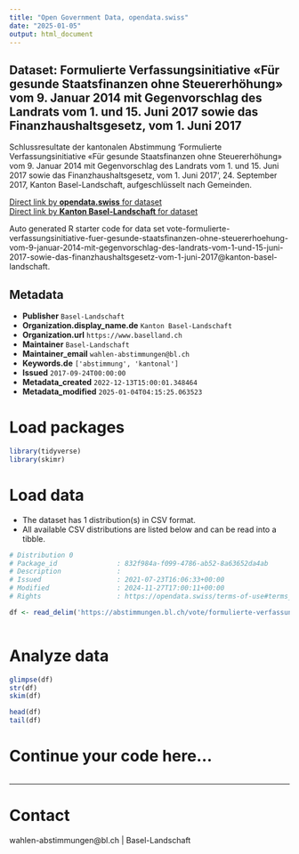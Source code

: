 ```yaml
---
title: "Open Government Data, opendata.swiss"
date: "2025-01-05"
output: html_document
---
```


## Dataset: Formulierte Verfassungsinitiative «Für gesunde Staatsfinanzen ohne Steuererhöhung» vom 9. Januar 2014 mit Gegenvorschlag des Landrats vom 1. und 15. Juni 2017 sowie das Finanzhaushaltsgesetz, vom 1. Juni 2017

Schlussresultate der kantonalen Abstimmung 'Formulierte Verfassungsinitiative «Für gesunde Staatsfinanzen ohne Steuererhöhung» vom 9. Januar 2014 mit Gegenvorschlag des Landrats vom 1. und 15. Juni 2017 sowie das Finanzhaushaltsgesetz, vom 1. Juni 2017', 24. September 2017, Kanton Basel-Landschaft, aufgeschlüsselt nach Gemeinden.

[Direct link by **opendata.swiss** for dataset](https://opendata.swiss/de/dataset/formulierte-verfassungsinitiative-fur-gesunde-staatsfinanzen-ohne-steuererhohung-vom-9-jan-2017)<br>
[Direct link by **Kanton Basel-Landschaft** for dataset](https://abstimmungen.bl.ch/vote/formulierte-verfassungsinitiative-fuer-gesunde-staatsfinanzen-ohne-steuererhoehung-vom-9-januar-2014-mit-gegenvorschlag-des-landrats-vom-1-und-15-juni-2017-sowie-das-finanzhaushaltsgesetz-vom-1-juni-2017/data)

Auto generated R starter code for data set vote-formulierte-verfassungsinitiative-fuer-gesunde-staatsfinanzen-ohne-steuererhoehung-vom-9-januar-2014-mit-gegenvorschlag-des-landrats-vom-1-und-15-juni-2017-sowie-das-finanzhaushaltsgesetz-vom-1-juni-2017@kanton-basel-landschaft.

## Metadata

- **Publisher** `Basel-Landschaft`
- **Organization.display_name.de** `Kanton Basel-Landschaft`
- **Organization.url** `https://www.baselland.ch`
- **Maintainer** `Basel-Landschaft`
- **Maintainer_email** `wahlen-abstimmungen@bl.ch`
- **Keywords.de** `['abstimmung', 'kantonal']`
- **Issued** `2017-09-24T00:00:00`
- **Metadata_created** `2022-12-13T15:00:01.348464`
- **Metadata_modified** `2025-01-04T04:15:25.063523`


# Load packages

```r

library(tidyverse)
library(skimr)

```

# Load data

-   The dataset has 1 distribution(s) in CSV format.
-   All available CSV distributions are listed below and can be read into a tibble.

```r

# Distribution 0
# Package_id               : 832f984a-f099-4786-ab52-8a63652da4ab
# Description              : 
# Issued                   : 2021-07-23T16:06:33+00:00
# Modified                 : 2024-11-27T17:00:11+00:00
# Rights                   : https://opendata.swiss/terms-of-use#terms_by

df <- read_delim('https://abstimmungen.bl.ch/vote/formulierte-verfassungsinitiative-fuer-gesunde-staatsfinanzen-ohne-steuererhoehung-vom-9-januar-2014-mit-gegenvorschlag-des-landrats-vom-1-und-15-juni-2017-sowie-das-finanzhaushaltsgesetz-vom-1-juni-2017/data-csv')



```

# Analyze data

```r

glimpse(df)
str(df)
skim(df)

head(df)
tail(df)

```

# Continue your code here...

```r

```

------------------------------------------------------------------------

# Contact

wahlen-abstimmungen@bl.ch | Basel-Landschaft

